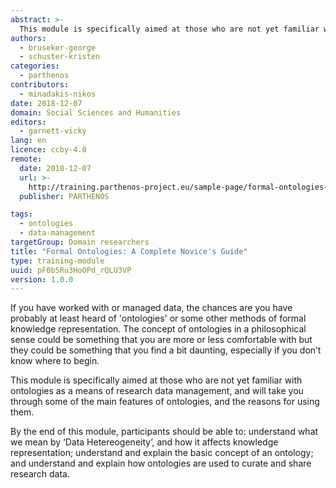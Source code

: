 ```yaml
---
abstract: >-
  This module is specifically aimed at those who are not yet familiar with ontologies as a means of research data management, and will take you through some of the main features of ontologies, and the reasons for using them.
authors:
  - bruseker-george
  - schuster-kristen
categories:
  - parthenos
contributors:
  - minadakis-nikos
date: 2018-12-07
domain: Social Sciences and Humanities
editors:
  - garnett-vicky
lang: en
licence: ccby-4.0
remote:
  date: 2018-12-07
  url: >-
    http://training.parthenos-project.eu/sample-page/formal-ontologies-a-complete-novices-guide/
  publisher: PARTHENOS

tags:
  - ontologies
  - data-management
targetGroup: Domain researchers
title: "Formal Ontologies: A Complete Novice's Guide"
type: training-module
uuid: pF0b5Ru3HoOPd_rQLU3VP
version: 1.0.0
---
```


If you have worked with or managed data, the chances are you have probably at least heard of 'ontologies' or some other methods of formal knowledge representation. The concept of ontologies in a philosophical sense could be something that you are more or less comfortable with but they could be something that you find a bit daunting, especially if you don’t know where to begin.

This module is specifically aimed at those who are not yet familiar with ontologies as a means of research data management, and will take you through some of the main features of ontologies, and the reasons for using them.

By the end of this module, participants should be able to: understand what we mean by ‘Data Hetereogeneity’, and how it affects knowledge representation; understand and explain the basic concept of an ontology; and understand and explain how ontologies are used to curate and share research data.

<ExternalResource
  title="Interested in learning more?"
  subtitle="Check out Formal Ontologies: A Complete Novice’s Guide on PARTHENOS"
  url="http://training.parthenos-project.eu/sample-page/formal-ontologies-a-complete-novices-guide/"
/>
